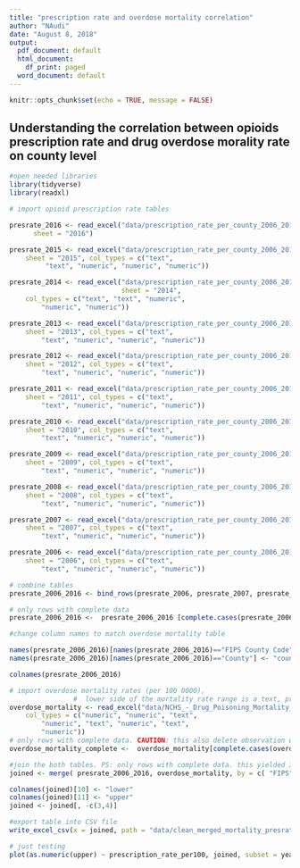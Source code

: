 ```yaml
---
title: "prescription rate and overdose mortality correlation"
author: "NAudi"
date: "August 8, 2018"
output:
  pdf_document: default
  html_document:
    df_print: paged
  word_document: default
---
```


```r
knitr::opts_chunk$set(echo = TRUE, message = FALSE)
```

## Understanding the correlation between opioids prescription rate and drug overdose morality rate on county level

```r
#open needed libraries 
library(tidyverse)
library(readxl)

```

```r
# import opioid prescription rate tables 

presrate_2016 <- read_excel("data/prescription_rate_per_county_2006_2016.xlsx", 
      sheet = "2016")

presrate_2015 <- read_excel("data/prescription_rate_per_county_2006_2016.xlsx", 
    sheet = "2015", col_types = c("text", 
         "text", "numeric", "numeric", "numeric"))

presrate_2014 <- read_excel("data/prescription_rate_per_county_2006_2016.xlsx", 
                            sheet = "2014",
    col_types = c("text", "text", "numeric", 
        "numeric", "numeric"))

presrate_2013 <- read_excel("data/prescription_rate_per_county_2006_2016.xlsx", 
    sheet = "2013", col_types = c("text", 
        "text", "numeric", "numeric", "numeric"))

presrate_2012 <- read_excel("data/prescription_rate_per_county_2006_2016.xlsx", 
    sheet = "2012", col_types = c("text", 
        "text", "numeric", "numeric", "numeric"))

presrate_2011 <- read_excel("data/prescription_rate_per_county_2006_2016.xlsx", 
    sheet = "2011", col_types = c("text", 
        "text", "numeric", "numeric", "numeric"))

presrate_2010 <- read_excel("data/prescription_rate_per_county_2006_2016.xlsx", 
    sheet = "2010", col_types = c("text", 
        "text", "numeric", "numeric", "numeric"))

presrate_2009 <- read_excel("data/prescription_rate_per_county_2006_2016.xlsx", 
    sheet = "2009", col_types = c("text", 
        "text", "numeric", "numeric", "numeric"))

presrate_2008 <- read_excel("data/prescription_rate_per_county_2006_2016.xlsx", 
    sheet = "2008", col_types = c("text", 
        "text", "numeric", "numeric", "numeric"))

presrate_2007 <- read_excel("data/prescription_rate_per_county_2006_2016.xlsx", 
    sheet = "2007", col_types = c("text", 
        "text", "numeric", "numeric", "numeric"))

presrate_2006 <- read_excel("data/prescription_rate_per_county_2006_2016.xlsx", 
    sheet = "2006", col_types = c("text", 
        "text", "numeric", "numeric", "numeric")) 
```

```r
# combine tables 
presrate_2006_2016 <- bind_rows(presrate_2006, presrate_2007, presrate_2008, presrate_2009, presrate_2010, presrate_2011, presrate_2012, presrate_2013, presrate_2014, presrate_2015, presrate_2016)

# only rows with complete data
presrate_2006_2016 <-  presrate_2006_2016 [complete.cases(presrate_2006_2016), ]

#change column names to match overdose mortality table

names(presrate_2006_2016)[names(presrate_2006_2016)=="FIPS County Code"] <- "FIPS"
names(presrate_2006_2016)[names(presrate_2006_2016)=="County"] <- "county"

colnames(presrate_2006_2016)

```

```r
# import overdose mortality rates (per 100 0000), 
                #  lower side of the mortality rate range is a text, problem with values recorded as "<2". 
overdose_mortality <- read_excel("data/NCHS_-_Drug_Poisoning_Mortality_by_County__United_States.xlsx", 
    col_types = c("numeric", "numeric", "text", 
        "numeric", "text", "numeric", "text", 
        "numeric"))
# only rows with complete data. CAUTION: this also delete observation with extreme levels of mortality >2,30> 
overdose_mortality_complete <-  overdose_mortality[complete.cases(overdose_mortality), ]
```

```r
#join the both tables. PS: only rows with complete data. this yielded 30801 obs / 11 years = 2800 counties out oll all US 3007 counties. 
joined <- merge( presrate_2006_2016, overdose_mortality, by = c( "FIPS" , "year" ))

colnames(joined)[10] <- "lower"
colnames(joined)[11] <- "upper" 
joined <- joined[, -c(3,4)]

#export table into CSV file
write_excel_csv(x = joined, path = "data/clean_merged_mortality_presrate.csv")
```

```r
# just testing 
plot(as.numeric(upper) ~ prescription_rate_per100, joined, subset = year == 2015)


```



